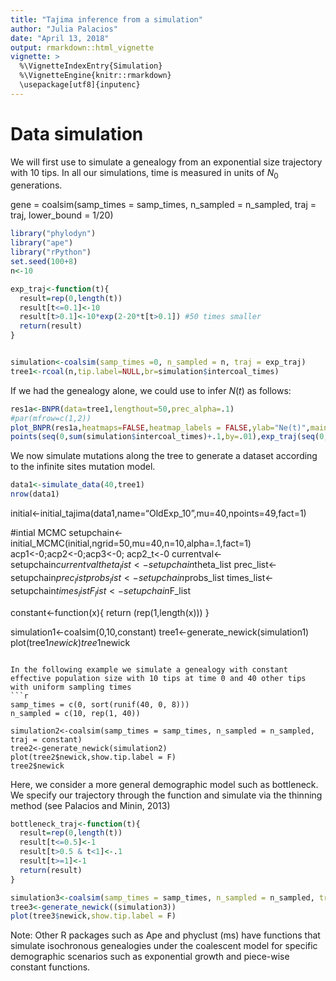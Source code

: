 ```yaml
---
title: "Tajima inference from a simulation"
author: "Julia Palacios"
date: "April 13, 2018"
output: rmarkdown::html_vignette
vignette: >
  %\VignetteIndexEntry{Simulation}
  %\VignetteEngine{knitr::rmarkdown}
  \usepackage[utf8]{inputenc}
---
```

Data simulation
========================================================

We will first use \texttt{coalsim} to simulate a genealogy from an exponential size trajectory with 10 tips. In all our simulations, time is measured in units of $N_{0}$ generations.

gene = coalsim(samp_times = samp_times, n_sampled = n_sampled, traj = traj, lower_bound = 1/20)

```r
library("phylodyn")
library("ape")
library("rPython")
set.seed(100+8)
n<-10

exp_traj<-function(t){
  result=rep(0,length(t))
  result[t<=0.1]<-10
  result[t>0.1]<-10*exp(2-20*t[t>0.1]) #50 times smaller
  return(result)
}


simulation<-coalsim(samp_times =0, n_sampled = n, traj = exp_traj)
tree1<-rcoal(n,tip.label=NULL,br=simulation$intercoal_times)
```
If we had the genealogy alone, we could use \texttt{phylodyn} to infer $N(t)$ as follows:

```r
res1a<-BNPR(data=tree1,lengthout=50,prec_alpha=.1)
#par(mfrow=c(1,2))
plot_BNPR(res1a,heatmaps=FALSE,heatmap_labels = FALSE,ylab="Ne(t)",main="Effective Pop Size",ylim=c(.001,1000))
points(seq(0,sum(simulation$intercoal_times)+.1,by=.01),exp_traj(seq(0,sum(simulation$intercoal_times)+.1,by=.01)),type="l",lty=2)

```

We now simulate mutations along the tree to generate a dataset according to the infinite sites mutation model. 
```r
data1<-simulate_data(40,tree1)
nrow(data1)
```

initial<-initial_tajima(data1,name="OldExp_10",mu=40,npoints=49,fact=1)


#intial MCMC
setupchain<-initial_MCMC(initial,ngrid=50,mu=40,n=10,alpha=.1,fact=1)
acp1<-0;acp2<-0;acp3<-0; acp2_t<-0
currentval<-setupchain$currentval
theta_list<-setupchain$theta_list
prec_list<-setupchain$prec_list
probs_list<-setupchain$probs_list
times_list<-setupchain$times_list
F_list<-setupchain$F_list


constant<-function(x){
  return (rep(1,length(x)))
}

simulation1<-coalsim(0,10,constant)
tree1<-generate_newick(simulation1)
plot(tree1$newick)
tree1$newick
```

In the following example we simulate a genealogy with constant effective population size with 10 tips at time 0 and 40 other tips with uniform sampling times 
```r

samp_times = c(0, sort(runif(40, 0, 8)))
n_sampled = c(10, rep(1, 40))

simulation2<-coalsim(samp_times = samp_times, n_sampled = n_sampled, traj = constant)
tree2<-generate_newick(simulation2)
plot(tree2$newick,show.tip.label = F)
tree2$newick

```

Here, we consider a more general demographic model such as bottleneck. We specify our trajectory through the function \texttt{bottleneck_traj} and simulate via the thinning method (see Palacios and Minin, 2013)
```r

bottleneck_traj<-function(t){
  result=rep(0,length(t))
  result[t<=0.5]<-1
  result[t>0.5 & t<1]<-.1
  result[t>=1]<-1
  return(result)
}

simulation3<-coalsim(samp_times = samp_times, n_sampled = n_sampled, traj = bottleneck_traj,method="thin",val_upper=11)
tree3<-generate_newick((simulation3))
plot(tree3$newick,show.tip.label = F)
```

Note: Other R packages such as Ape and phyclust (ms) have functions that simulate isochronous genealogies under the coalescent model for specific demographic scenarios such as exponential growth and piece-wise constant functions. 





